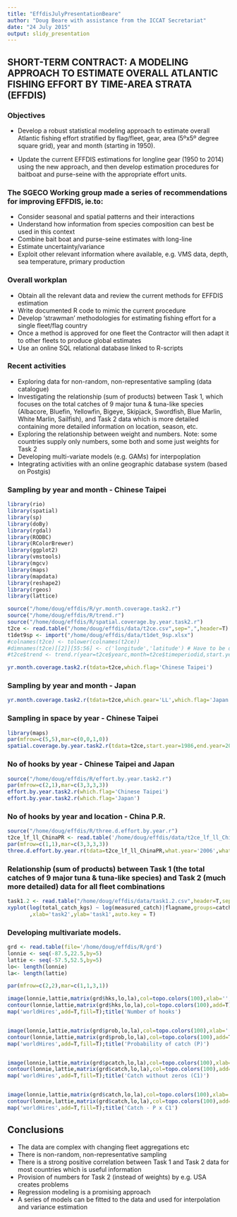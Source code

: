 ```yaml
---
title: "EffdisJulyPresentationBeare"
author: "Doug Beare with assistance from the ICCAT Secretariat"
date: "24 July 2015"
output: slidy_presentation
---
```


## SHORT-TERM CONTRACT: A MODELING APPROACH TO ESTIMATE OVERALL ATLANTIC FISHING EFFORT BY TIME-AREA STRATA (EFFDIS)

### Objectives

* Develop a robust statistical modeling approach to estimate overall Atlantic fishing effort stratified by flag/fleet, gear, area (5ºx5º degree square grid), year and month (starting in 1950).

* Update the current EFFDIS estimations for longline gear (1950 to 2014) using the new approach, and then develop estimation procedures for baitboat and purse-seine with the appropriate effort units.  

### The SGECO Working group made a series of recommendations for improving EFFDIS, ie.to:

+ Consider seasonal and spatial patterns and their interactions 
+ Understand how information from species composition can best be used in this context
+ Combine bait boat and purse-seine estimates with long-line
+ Estimate uncertainty/variance 
+ Exploit other relevant information where available, e.g. VMS data, depth, sea temperature, primary production

### Overall workplan

+ Obtain all the relevant data and review the current methods for EFFDIS estimation 
+ Write documented R code to mimic the current procedure
+ Develop  ‘strawman’ methodologies for estimating fishing effort for a single fleet/flag country
+ Once a method is approved for one fleet the Contractor will then adapt it to other fleets to produce global estimates  
+ Use an online SQL relational database linked to R-scripts

### Recent activities

+ Exploring data for non-random, non-representative sampling (data catalogue)
+ Investigating the relationship (sum of products) between Task 1, which focuses on the total catches of 9 major tuna & tuna-like species (Albacore, Bluefin, Yellowfin, Bigeye, Skipjack, Swordfish, Blue Marlin, White Marlin, Sailfish), and Task 2 data which is more detailed containing more detailed information on location, season, etc.
+ Exploring the relationship between weight and numbers. Note: some countries supply only numbers, some both and some just weights for Task 2
+ Developing multi-variate models (e.g. GAMs) for interpoplation
+ Integrating activities with an online geographic database system (based on Postgis)

### Sampling by year and month - Chinese Taipei

```r
library(rio)
library(spatial)
library(sp)
library(doBy)
library(rgdal)
library(RODBC)
library(RColorBrewer)
library(ggplot2)
library(vmstools)
library(mgcv)
library(maps)
library(mapdata)
library(reshape2)
library(rgeos)
library(lattice)

source("/home/doug/effdis/R/yr.month.coverage.task2.r")
source("/home/doug/effdis/R/trend.r")
source("/home/doug/effdis/R/spatial.coverage.by.year.task2.r")
t2ce <- read.table("/home/doug/effdis/data/t2ce.csv",sep=",",header=T)
t1det9sp <- import("/home/doug/effdis/data/t1det_9sp.xlsx")
#colnames(t2ce) <- tolower(colnames(t2ce))
#dimnames(t2ce)[[2]][55:56] <- c('longitude','latitude') # Have to be different.
#t2ce$trend <- trend.r(year=t2ce$yearc,month=t2ce$timeperiodid,start.year=1950)

```
```r
yr.month.coverage.task2.r(tdata=t2ce,which.flag='Chinese Taipei')
```

### Sampling by year and month - Japan

```r
yr.month.coverage.task2.r(tdata=t2ce,which.gear='LL',which.flag='Japan')
```

### Sampling in space by year - Chinese Taipei 

```r
library(maps)
par(mfrow=c(5,5),mar=c(0,0,1,0))
spatial.coverage.by.year.task2.r(tdata=t2ce,start.year=1986,end.year=2010,which.gear='LL',which.flag='Chinese Taipei')
```

### No of hooks by year - Chinese Taipei and Japan

```r
source("/home/doug/effdis/R/effort.by.year.task2.r")
par(mfrow=c(2,1),mar=c(3,3,3,3))
effort.by.year.task2.r(which.flag='Chinese Taipei')
effort.by.year.task2.r(which.flag='Japan')
```


### No of hooks by year and location - China P.R.

```r
source("/home/doug/effdis/R/three.d.effort.by.year.r")
t2ce_lf_ll_ChinaPR <- read.table('/home/doug/effdis/data/t2ce_lf_ll_ChinaPR.csv',sep=',',header=T)
par(mfrow=c(1,1),mar=c(3,3,3,3))
three.d.effort.by.year.r(tdata=t2ce_lf_ll_ChinaPR,what.year='2006',what.flag='China P.R.',scaling.f=100000)  
```



### Relationship (sum of products) between Task 1 (the total catches of 9 major tuna & tuna-like species) and Task 2 (much more detailed) data for all fleet combinations


```r
task1.2 <- read.table("/home/doug/effdis/data/task1.2.csv",header=T,sep=',')
xyplot(log(total_catch_kgs) ~ log(measured_catch)|flagname,groups=catchunit,data=task1.2[task1.2$region == 'AT' ,]
       ,xlab='task2',ylab='task1',auto.key = T)
```

### Developing multivariate models. 

```r
grd <- read.table(file='/home/doug/effdis/R/grd')
lonnie <- seq(-87.5,22.5,by=5)
lattie <- seq(-57.5,52.5,by=5)
lo<- length(lonnie)
la<- length(lattie)

par(mfrow=c(2,2),mar=c(1,1,3,1))

image(lonnie,lattie,matrix(grd$hks,lo,la),col=topo.colors(100),xlab='',ylab='')
contour(lonnie,lattie,matrix(grd$hks,lo,la),col=topo.colors(100),add=T)
map('worldHires',add=T,fill=T);title('Number of hooks')


image(lonnie,lattie,matrix(grd$prob,lo,la),col=topo.colors(100),xlab='',ylab='')
contour(lonnie,lattie,matrix(grd$prob,lo,la),col=topo.colors(100),add=T)
map('worldHires',add=T,fill=T);title('Probability of catch (P)')


image(lonnie,lattie,matrix(grd$pcatch,lo,la),col=topo.colors(100),xlab='',ylab='')
contour(lonnie,lattie,matrix(grd$catch,lo,la),col=topo.colors(100),add=T)
map('worldHires',add=T,fill=T);title('Catch without zeros (C1)')


image(lonnie,lattie,matrix(grd$catch,lo,la),col=topo.colors(100),xlab='',ylab='')
contour(lonnie,lattie,matrix(grd$catch,lo,la),col=topo.colors(100),add=T)
map('worldHires',add=T,fill=T);title('Catch - P x C1')

```

## Conclusions
+ The data are complex with changing fleet aggregations etc
+ There is non-random, non-representative sampling
+ There is a strong positive correlation between Task 1 and Task 2 data for most countries which is useful information
+ Provision of numbers for Task 2 (instead of weights) by e.g. USA creates problems
+ Regression modeling is a promising approach
+ A series of models can be fitted to the data and used for interpolation and variance estimation 





